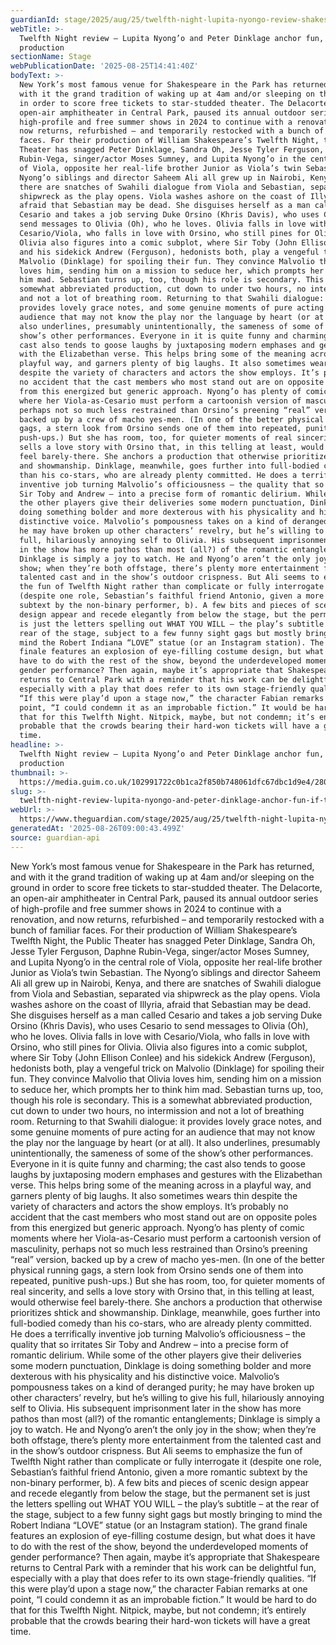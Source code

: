 ```yaml
---
guardianId: stage/2025/aug/25/twelfth-night-lupita-nyongo-review-shakespeare-park-nyc
webTitle: >-
  Twelfth Night review – Lupita Nyong’o and Peter Dinklage anchor fun, if thin,
  production
sectionName: Stage
webPublicationDate: '2025-08-25T14:41:40Z'
bodyText: >-
  New York’s most famous venue for Shakespeare in the Park has returned, and
  with it the grand tradition of waking up at 4am and/or sleeping on the ground
  in order to score free tickets to star-studded theater. The Delacorte, an
  open-air amphitheater in Central Park, paused its annual outdoor series of
  high-profile and free summer shows in 2024 to continue with a renovation, and
  now returns, refurbished – and temporarily restocked with a bunch of familiar
  faces. For their production of William Shakespeare’s Twelfth Night, the Public
  Theater has snagged Peter Dinklage, Sandra Oh, Jesse Tyler Ferguson, Daphne
  Rubin-Vega, singer/actor Moses Sumney, and Lupita Nyong’o in the central role
  of Viola, opposite her real-life brother Junior as Viola’s twin Sebastian. The
  Nyong’o siblings and director Saheem Ali all grew up in Nairobi, Kenya, and
  there are snatches of Swahili dialogue from Viola and Sebastian, separated via
  shipwreck as the play opens. Viola washes ashore on the coast of Illyria,
  afraid that Sebastian may be dead. She disguises herself as a man called
  Cesario and takes a job serving Duke Orsino (Khris Davis), who uses Cesario to
  send messages to Olivia (Oh), who he loves. Olivia falls in love with
  Cesario/Viola, who falls in love with Orsino, who still pines for Olivia.
  Olivia also figures into a comic subplot, where Sir Toby (John Ellison Conlee)
  and his sidekick Andrew (Ferguson), hedonists both, play a vengeful trick on
  Malvolio (Dinklage) for spoiling their fun. They convince Malvolio that Olivia
  loves him, sending him on a mission to seduce her, which prompts her to think
  him mad. Sebastian turns up, too, though his role is secondary. This is a
  somewhat abbreviated production, cut down to under two hours, no intermission
  and not a lot of breathing room. Returning to that Swahili dialogue: it
  provides lovely grace notes, and some genuine moments of pure acting for an
  audience that may not know the play nor the language by heart (or at all). It
  also underlines, presumably unintentionally, the sameness of some of the
  show’s other performances. Everyone in it is quite funny and charming; the
  cast also tends to goose laughs by juxtaposing modern emphases and gestures
  with the Elizabethan verse. This helps bring some of the meaning across in a
  playful way, and garners plenty of big laughs. It also sometimes wears thin
  despite the variety of characters and actors the show employs. It’s probably
  no accident that the cast members who most stand out are on opposite poles
  from this energized but generic approach. Nyong’o has plenty of comic moments
  where her Viola-as-Cesario must perform a cartoonish version of masculinity,
  perhaps not so much less restrained than Orsino’s preening “real” version,
  backed up by a crew of macho yes-men. (In one of the better physical running
  gags, a stern look from Orsino sends one of them into repeated, punitive
  push-ups.) But she has room, too, for quieter moments of real sincerity, and
  sells a love story with Orsino that, in this telling at least, would otherwise
  feel barely-there. She anchors a production that otherwise prioritizes shtick
  and showmanship. Dinklage, meanwhile, goes further into full-bodied comedy
  than his co-stars, who are already plenty committed. He does a terrifically
  inventive job turning Malvolio’s officiousness – the quality that so irritates
  Sir Toby and Andrew – into a precise form of romantic delirium. While some of
  the other players give their deliveries some modern punctuation, Dinklage is
  doing something bolder and more dexterous with his physicality and his
  distinctive voice. Malvolio’s pompousness takes on a kind of deranged purity;
  he may have broken up other characters’ revelry, but he’s willing to give his
  full, hilariously annoying self to Olivia. His subsequent imprisonment later
  in the show has more pathos than most (all?) of the romantic entanglements;
  Dinklage is simply a joy to watch. He and Nyong’o aren’t the only joy in the
  show; when they’re both offstage, there’s plenty more entertainment from the
  talented cast and in the show’s outdoor crispness. But Ali seems to emphasize
  the fun of Twelfth Night rather than complicate or fully interrogate it
  (despite one role, Sebastian’s faithful friend Antonio, given a more romantic
  subtext by the non-binary performer, b). A few bits and pieces of scenic
  design appear and recede elegantly from below the stage, but the permanent set
  is just the letters spelling out WHAT YOU WILL – the play’s subtitle – at the
  rear of the stage, subject to a few funny sight gags but mostly bringing to
  mind the Robert Indiana “LOVE” statue (or an Instagram station). The grand
  finale features an explosion of eye-filling costume design, but what does it
  have to do with the rest of the show, beyond the underdeveloped moments of
  gender performance? Then again, maybe it’s appropriate that Shakespeare
  returns to Central Park with a reminder that his work can be delightful fun,
  especially with a play that does refer to its own stage-friendly qualities.
  “If this were play’d upon a stage now,” the character Fabian remarks at one
  point, “I could condemn it as an improbable fiction.” It would be hard to do
  that for this Twelfth Night. Nitpick, maybe, but not condemn; it’s entirely
  probable that the crowds bearing their hard-won tickets will have a great
  time.
headline: >-
  Twelfth Night review – Lupita Nyong’o and Peter Dinklage anchor fun, if thin,
  production
thumbnail: >-
  https://media.guim.co.uk/102991722c0b1ca2f850b748061dfc67dbc1d9e4/280_0_3336_2669/500.jpg
slug: >-
  twelfth-night-review-lupita-nyongo-and-peter-dinklage-anchor-fun-if-thin-production
webUrl: >-
  https://www.theguardian.com/stage/2025/aug/25/twelfth-night-lupita-nyongo-review-shakespeare-park-nyc
generatedAt: '2025-08-26T09:00:43.499Z'
source: guardian-api
---
```

New York’s most famous venue for Shakespeare in the Park has returned, and with it the grand tradition of waking up at 4am and/or sleeping on the ground in order to score free tickets to star-studded theater. The Delacorte, an open-air amphitheater in Central Park, paused its annual outdoor series of high-profile and free summer shows in 2024 to continue with a renovation, and now returns, refurbished – and temporarily restocked with a bunch of familiar faces. For their production of William Shakespeare’s Twelfth Night, the Public Theater has snagged Peter Dinklage, Sandra Oh, Jesse Tyler Ferguson, Daphne Rubin-Vega, singer/actor Moses Sumney, and Lupita Nyong’o in the central role of Viola, opposite her real-life brother Junior as Viola’s twin Sebastian. The Nyong’o siblings and director Saheem Ali all grew up in Nairobi, Kenya, and there are snatches of Swahili dialogue from Viola and Sebastian, separated via shipwreck as the play opens. Viola washes ashore on the coast of Illyria, afraid that Sebastian may be dead. She disguises herself as a man called Cesario and takes a job serving Duke Orsino (Khris Davis), who uses Cesario to send messages to Olivia (Oh), who he loves. Olivia falls in love with Cesario/Viola, who falls in love with Orsino, who still pines for Olivia. Olivia also figures into a comic subplot, where Sir Toby (John Ellison Conlee) and his sidekick Andrew (Ferguson), hedonists both, play a vengeful trick on Malvolio (Dinklage) for spoiling their fun. They convince Malvolio that Olivia loves him, sending him on a mission to seduce her, which prompts her to think him mad. Sebastian turns up, too, though his role is secondary. This is a somewhat abbreviated production, cut down to under two hours, no intermission and not a lot of breathing room. Returning to that Swahili dialogue: it provides lovely grace notes, and some genuine moments of pure acting for an audience that may not know the play nor the language by heart (or at all). It also underlines, presumably unintentionally, the sameness of some of the show’s other performances. Everyone in it is quite funny and charming; the cast also tends to goose laughs by juxtaposing modern emphases and gestures with the Elizabethan verse. This helps bring some of the meaning across in a playful way, and garners plenty of big laughs. It also sometimes wears thin despite the variety of characters and actors the show employs. It’s probably no accident that the cast members who most stand out are on opposite poles from this energized but generic approach. Nyong’o has plenty of comic moments where her Viola-as-Cesario must perform a cartoonish version of masculinity, perhaps not so much less restrained than Orsino’s preening “real” version, backed up by a crew of macho yes-men. (In one of the better physical running gags, a stern look from Orsino sends one of them into repeated, punitive push-ups.) But she has room, too, for quieter moments of real sincerity, and sells a love story with Orsino that, in this telling at least, would otherwise feel barely-there. She anchors a production that otherwise prioritizes shtick and showmanship. Dinklage, meanwhile, goes further into full-bodied comedy than his co-stars, who are already plenty committed. He does a terrifically inventive job turning Malvolio’s officiousness – the quality that so irritates Sir Toby and Andrew – into a precise form of romantic delirium. While some of the other players give their deliveries some modern punctuation, Dinklage is doing something bolder and more dexterous with his physicality and his distinctive voice. Malvolio’s pompousness takes on a kind of deranged purity; he may have broken up other characters’ revelry, but he’s willing to give his full, hilariously annoying self to Olivia. His subsequent imprisonment later in the show has more pathos than most (all?) of the romantic entanglements; Dinklage is simply a joy to watch. He and Nyong’o aren’t the only joy in the show; when they’re both offstage, there’s plenty more entertainment from the talented cast and in the show’s outdoor crispness. But Ali seems to emphasize the fun of Twelfth Night rather than complicate or fully interrogate it (despite one role, Sebastian’s faithful friend Antonio, given a more romantic subtext by the non-binary performer, b). A few bits and pieces of scenic design appear and recede elegantly from below the stage, but the permanent set is just the letters spelling out WHAT YOU WILL – the play’s subtitle – at the rear of the stage, subject to a few funny sight gags but mostly bringing to mind the Robert Indiana “LOVE” statue (or an Instagram station). The grand finale features an explosion of eye-filling costume design, but what does it have to do with the rest of the show, beyond the underdeveloped moments of gender performance? Then again, maybe it’s appropriate that Shakespeare returns to Central Park with a reminder that his work can be delightful fun, especially with a play that does refer to its own stage-friendly qualities. “If this were play’d upon a stage now,” the character Fabian remarks at one point, “I could condemn it as an improbable fiction.” It would be hard to do that for this Twelfth Night. Nitpick, maybe, but not condemn; it’s entirely probable that the crowds bearing their hard-won tickets will have a great time.
